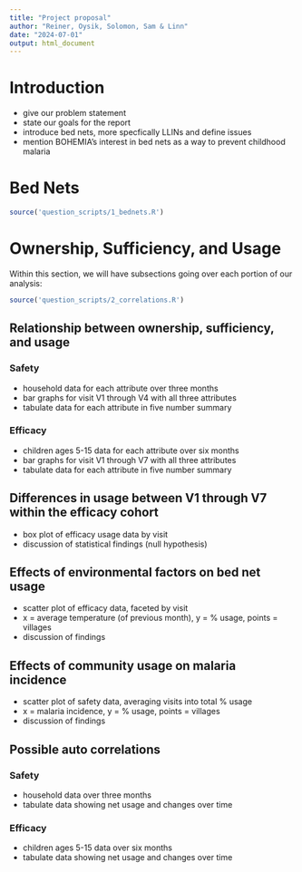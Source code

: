 ```yaml
---
title: "Project proposal"
author: "Reiner, Oysik, Solomon, Sam & Linn"
date: "2024-07-01"
output: html_document
---
```

# Introduction
- give our problem statement
- state our goals for the report
- introduce bed nets, more specfically LLINs and define issues
- mention BOHEMIA's interest in bed nets as a way to prevent childhood malaria 

# Bed Nets
```r
source('question_scripts/1_bednets.R')
```
# Ownership, Sufficiency, and Usage
Within this section, we will have subsections going over each portion of our analysis:

```r
source('question_scripts/2_correlations.R')
```
## Relationship between ownership, sufficiency, and usage
### Safety
- household data for each attribute over three months 
- bar graphs for visit V1 through V4 with all three attributes
- tabulate data for each attribute in five number summary

### Efficacy
- children ages 5-15 data for each attribute over six months
- bar graphs for visit V1 through V7 with all three attributes
- tabulate data for each attribute in five number summary

## Differences in usage between V1 through V7 within the efficacy cohort
- box plot of efficacy usage data by visit
- discussion of statistical findings (null hypothesis)

## Effects of environmental factors on bed net usage
- scatter plot of efficacy data, faceted by visit
- x = average temperature (of previous month), y = % usage, points = villages
- discussion of findings 

## Effects of community usage on malaria incidence 
- scatter plot of safety data, averaging visits into total % usage
- x = malaria incidence, y = % usage, points = villages
- discussion of findings

## Possible auto correlations
### Safety
- household data over three months 
- tabulate data showing net usage and changes over time

### Efficacy
- children ages 5-15 data over six months
- tabulate data showing net usage and changes over time

